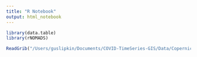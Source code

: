 ```yaml
---
title: "R Notebook"
output: html_notebook
---
```


```r
library(data.table)
library(rNOMADS)
```

```r
ReadGrib("/Users/guslipkin/Documents/COVID-TimeSeries-GIS/Data/Copernicus/adaptor.mars.internal-1625062277.1199002-31982-7-46447c71-b2e9-4d9b-863a-2cc60ae19671.grib")
```

